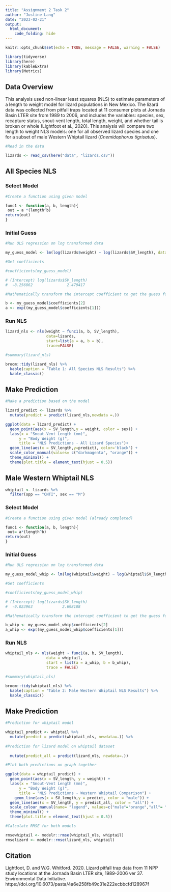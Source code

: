 ```yaml
---
title: "Assignment 2 Task 2"
author: "Justine Lang"
date: "2023-02-21"
output: 
  html_document: 
    code_folding: hide
---
```


```r
knitr::opts_chunk$set(echo = TRUE, message = FALSE, warning = FALSE)

library(tidyverse)
library(here)
library(kableExtra)
library(Metrics)
```

## Data Overview

This analysis used non-linear least squares (NLS) to estimate parameters of a length to weight
model for lizard populations in New Mexico. The lizard data was collected from pitfall traps located at 11 consumer plots at Jornada Basin LTER site from 1989 to 2006, and includes the variables: species, sex, recapture status, snout-vent length, total length, weight, and whether tail is broken or whole (Lightfoot et al., 2020). This analysis will compare two length to weight NLS models: one for all observed lizard species and one for a subset of male Western Whiptail lizard (*Cnemidophorus tigrisatus*). 

```r
#Read in the data

lizards <- read_csv(here("data", "lizards.csv"))
```


## All Species NLS

\begin{equation}
\hat{W}=a(SVL)^b
\end{equation}


### Select Model

```r
#Create a function using given model

func1 <- function(a, b, length){
 out = a *(length^b)
return(out)
}
```


### Initial Guess

```r
#Run OLS regression on log transformed data

my_guess_model <- lm(log(lizards$weight) ~ log(lizards$SV_length), data = lizards)

#Get coefficients

#coefficients(my_guess_model)

# (Intercept) log(lizards$SV_length) 
#  -8.256862               2.479417

#Mathematically transform the intercept coefficient to get the guess for parameter a

b <- my_guess_model$coefficients[2]
a <- exp((my_guess_model$coefficients[1]))
```


### Run NLS

```r
lizard_nls <- nls(weight ~ func1(a, b, SV_length),
                  data=lizards,
                  start=list(a = a, b = b),
                  trace=FALSE)

#summary(lizard_nls)

broom::tidy(lizard_nls) %>% 
  kable(caption = "Table 1: All Species NLS Results") %>% 
  kable_classic()
```


## Make Prediction

```r

#Make a prediction based on the model

lizard_predict <- lizards %>% 
  mutate(predict = predict(lizard_nls,newdata =.))

ggplot(data = lizard_predict) +
  geom_point(aes(x = SV_length,y = weight, color = sex)) +
  labs(x = "Snout-Vent Length (mm)",
      y = "Body Weight (g)",
      title = "NLS Predictions - All Lizard Species")+
  geom_line(aes(x = SV_length,y=predict), color='black') +
  scale_color_manual(values= c("darkmagenta", "orange")) +
  theme_minimal() +
  theme(plot.title = element_text(hjust = 0.5))
```



## Male Western Whiptail NLS

```r
whiptail <- lizards %>% 
  filter(spp == "CNTI", sex == "M")
```


### Select Model

```r
#Create a function using given model (already completed)

func1 <- function(a, b, length){
 out= a*(length^b)
return(out)
}
```


### Initial Guess

```r
#Run OLS regression on log transformed data

my_guess_model_whip <- lm(log(whiptail$weight) ~ log(whiptail$SV_length), data = whiptail)

#Get coefficients

#coefficients(my_guess_model_whip)

# (Intercept) log(lizards$SV_length) 
#  -9.023963             2.698108

#Mathematically transform the intercept coefficient to get the guess for parameter a

b_whip <- my_guess_model_whip$coefficients[2]
a_whip <- exp((my_guess_model_whip$coefficients[1]))
```


### Run NLS

```r
whiptail_nls <- nls(weight ~ func1(a, b, SV_length),
                  data = whiptail,
                  start = list(a = a_whip, b = b_whip),
                  trace = FALSE)

#summary(whiptail_nls)

broom::tidy(whiptail_nls) %>% 
  kable(caption = "Table 2: Male Western Whiptail NLS Results") %>% 
  kable_classic()
```


## Make Prediction

```r

#Prediction for whiptail model

whiptail_predict <- whiptail %>% 
  mutate(predict = predict(whiptail_nls, newdata=.)) %>% 
  
#Prediction for lizard model on whiptail dataset
  
  mutate(predict_all = predict(lizard_nls, newdata=.))

#Plot both predictions on graph together

ggplot(data = whiptail_predict) +
  geom_point(aes(x = SV_length, y = weight)) +
  labs(x = "Snout-Vent Length (mm)",
      y = "Body Weight (g)",
      title = "NLS Predictions - Western Whiptail Comparison") +
    geom_line(aes(x = SV_length,y = predict, color = "male")) +
  geom_line(aes(x = SV_length, y = predict_all, color = "all")) +
  scale_colour_manual(name= "legend", values=c("male"="orange","all"= "black")) +
  theme_minimal() +
  theme(plot.title = element_text(hjust = 0.5))

#Calculate RMSE for both models

rmsewhiptail <- modelr::rmse(whiptail_nls, whiptail)
rmselizard <- modelr::rmse(lizard_nls, whiptail)
```


## Citation

Lightfoot, D. and W.G. Whitford. 2020. Lizard pitfall trap data from 11 NPP study locations at the Jornada Basin LTER site, 1989-2006 ver 37. Environmental Data Initiative. https://doi.org/10.6073/pasta/4a6e258fb49c31e222ecbbcfd128967f



